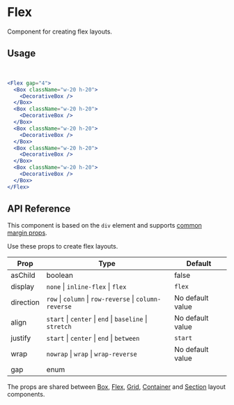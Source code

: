
# Flex

Component for creating flex layouts.

## Usage

<br />

<Flex gap="4" width="full">
  <Box className="w-20 h-20">
    <Box
      style={{
        backgroundImage: `url("data:image/svg+xml,%3Csvg width='6' height='6' viewBox='0 0 6 6' xmlns='http://www.w3.org/2000/svg'%3E%3Cg fill='%239C92AC' fill-opacity='0.2' fill-rule='evenodd'%3E%3Cpath d='M5 0h1L0 6V5zM6 5v1H5z'/%3E%3C/g%3E%3C/svg%3E")`,
      }}
      border="1"
      rounded="md"
      height="full"
      className="dark:border-gray-700"
    />
  </Box>
  <Box className="w-20 h-20">
    <Box
      style={{
        backgroundImage: `url("data:image/svg+xml,%3Csvg width='6' height='6' viewBox='0 0 6 6' xmlns='http://www.w3.org/2000/svg'%3E%3Cg fill='%239C92AC' fill-opacity='0.2' fill-rule='evenodd'%3E%3Cpath d='M5 0h1L0 6V5zM6 5v1H5z'/%3E%3C/g%3E%3C/svg%3E")`,
      }}
      border="1"
      rounded="md"
      height="full"
      className="dark:border-gray-700"
    />
  </Box>
  <Box className="w-20 h-20">
    <Box
      style={{
        backgroundImage: `url("data:image/svg+xml,%3Csvg width='6' height='6' viewBox='0 0 6 6' xmlns='http://www.w3.org/2000/svg'%3E%3Cg fill='%239C92AC' fill-opacity='0.2' fill-rule='evenodd'%3E%3Cpath d='M5 0h1L0 6V5zM6 5v1H5z'/%3E%3C/g%3E%3C/svg%3E")`,
      }}
      border="1"
      rounded="md"
      height="full"
      className="dark:border-gray-700"
    />
  </Box>
</Flex>

```jsx
<Flex gap="4">
  <Box className="w-20 h-20">
    <DecorativeBox />
  </Box>
  <Box className="w-20 h-20">
    <DecorativeBox />
  </Box>
  <Box className="w-20 h-20">
    <DecorativeBox />
  </Box>
  <Box className="w-20 h-20">
    <DecorativeBox />
  </Box>
  <Box className="w-20 h-20">
    <DecorativeBox />
  </Box>
</Flex>
```

## API Reference

This component is based on the `div` element and supports [common margin props](/Variants/layout).

Use these props to create flex layouts.

| Prop      | Type                                                    | Default          |
| --------- | ------------------------------------------------------- | ---------------- |
| asChild   | boolean                                                 | false            |
| display   | `none` \| `inline-flex` \| `flex`                       | `flex`           |
| direction | `row` \| `column` \| `row-reverse` \| `column-reverse`  | No default value |
| align     | `start` \| `center` \| `end` \| `baseline` \| `stretch` | No default value |
| justify   | `start` \| `center` \| `end` \| `between`               | `start`          |
| wrap      | `nowrap` \| `wrap` \| `wrap-reverse`                    | No default value |
| gap       | enum                                                    |                  |

The props are shared between [Box](/Layout/box), [Flex](/Layout/flex), [Grid](/Layout/grid), [Container](/Layout/container) and [Section](/Layout/section) layout components.
